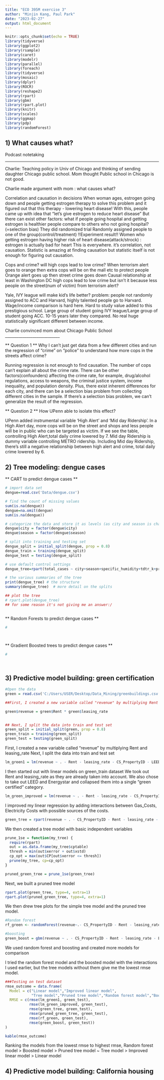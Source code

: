 ```yaml
---
title: "ECO 395M exercise 3"
author: "Minjin Kang, Paul Park"
date: "2023-02-27"
output: html_document
---
```


```r
knitr::opts_chunk$set(echo = TRUE)
library(tidyverse)
library(ggplot2)
library(rsample)  
library(caret)
library(modelr)
library(parallel)
library(foreach)
library(tidyverse)
library(mosaic)
library(dplyr)
library(ROCR)
library(reshape2)
library(rpart)
library(gbm)
library(rpart.plot)
library(knitr)
library(scales)
library(ggmap)
library(pdp)
library(randomForest)

```

## 1) What causes what?

Podcast notetaking

__________________________________

Charlie: Teaching policy in Univ of Chicago and thinking of sending daughter Chicago public school. Mom thought Public school in Chicago is not good. 

Charlie made argument with mom : what causes what?

Correlation and causation in decisions 
When woman ages, estrogen going down and people getting estrogen therapy to solve this problem and it figured out that this therapy - lowering heart disease!
With this, people came up with idea that "let's give estrogen to reduce heart disease"
But there can exist other factors: what if people going hospital and getting estrogen is healthier people compare to others who not going hospital? (=selection bias)
They did randomized trial
Randomly assigned people to one of the group(control/treatment)
!!Experiment result!! Women who getting estrogen having higher risk of heart disease(attack/strock) : estrogen is actually bad for heart
This is everywhere. it's correlation, not causation.
Statistic is amazing at finding causation but statistic itself is not enough for figuring out causation. 

Cops and crime? will high cops lead to low crime?
When terrorism alert goes to orange then extra cops will be on the mall etc to protect people
Orange alert goes up then street crime goes down
Causal relationship at least in Washington DC high cops lead to low crime
but isn't it because less people on the street(num of victim) from terrorism alert?

Yale, IVY league will make kid's life better?
problem: people not randomly assigned to ACC and Harvard, highly talented people go to Harvard. Wage/income comparison is hard here. Hard to study value added to this prestigious school. Large group of student going IVY league/Large group of student going ACC. 10-15 years later they compared. No real huge statistically significant different between income. 

Charlie convinced mom about Chicago Public School
____________________________

** Question 1 ** Why I can't just get data from a few different cities and run the regression of "crime" on "police" to understand how more cops in the streets affect crime?

Running regression is not enough to find causation. The number of cops can't explain all about the crime rate. There can be other factors(confounders) affecting the crime rate, for example, drug/alcohol regulations, access to weapons, the criminal justice system, income inequality, and population density. Plus, there exist inherent differences for each city, and there can be a selection bias problem from collecting different cities in the sample. If there's a selection bias problem, we can't generalize the result of the regression. 


** Question 2 ** How UPenn able to isolate this effect?

UPenn added instrumental variable 'High Alert' and 'Mid day Ridership'. In a High Alert day, more cops will be on the street and shops and less people will be in public who can be targeted as victim. If we see the table, controlling High Alert,total daily crime lowered by 7. Mid day Ridership is dummy variable controlling METRO ridership. Including Mid day Ridership, there's still a negative relationship between high alert and crime, total daily crime lowered by 6. 


## 2) Tree modeling: dengue cases

** CART to predict dengue cases **

```r
# import data set
dengue=read.csv('Data/dengue.csv')

# find the count of missing values
sum(is.na(dengue))
dengue=na.omit(dengue)
sum(is.na(dengue))

# categorize the data and store it as levels (as city and season is character)
dengue$city = factor(dengue$city)
dengue$season = factor(dengue$season)

# split into training and testing set
dengue_split = initial_split(dengue, prop = 0.8)
dengue_train = training(dengue_split)
dengue_test = testing(dengue_split)

# use default control settings
dengue_tree=rpart(total_cases ~ city+season+specific_humidity+tdtr_k+precipitation_amt, data=dengue_train, control=rpart.control(cp=0.00002,minsplit=30))

# the various summaries of the tree
print(dengue_tree) # the structure
summary(dengue_tree)  # more detail on the splits

## plot the tree 
# rpart.plot(dengue_tree)
## for some reason it's not giving me an answer:/



```

** Random Forests to predict dengue cases **

```r


#




```

** Gradient Boosted trees to predict dengue cases **

```r


#




```


## 3) Predictive model building: green certification

```r
#Open the data
green = read.csv('C:/Users/USER/Desktop/Data_Mining/greenbuildings.csv')

##First, I created a new variable called "revenue" by multiplying Rent and leasing_rate

green$revenue = green$Rent * green$leasing_rate

  
## Next, I split the data into train and test set
green_split = initial_split(green, prop = 0.8)
green_train = training(green_split)
green_test = testing(green_split)

```
First, I created a new variable called "revenue" by multiplying Rent and leasing_rate
 Next, I split the data into train and test set



```r
lm_green1 = lm(revenue ~ . - Rent - leasing_rate - CS_PropertyID - LEED - Energystar, data = green_train)


````

I then started out with linear models on green_train dataset
We took out Rent and leasing_rate as they are already taken into account.
We also chose to take out LEED and Energystar and collapsed them into a single "green certified" category.

```r

lm_green_improved = lm(revenue ~ . - Rent - leasing_rate - CS_PropertyID - LEED - Energystar + Gas_Costs:renovated + Gas_Costs:total_dd_07 + Gas_Costs:Precipitation + Gas_Costs:amenities + Gas_Costs:City_Market_Rent + Electricity_Costs:renovated + Electricity_Costs:total_dd_07 + Electricity_Costs:Precipitation + Electricity_Costs:City_Market_Rent + Electricity_Costs:amenities, data = green_train)

````

I improved my linear regression by adding interactions between Gas_Costs, Electricity Costs with possible sources of the costs. 



```r

green_tree = rpart(revenue ~ . - CS_PropertyID - Rent - leasing_rate - LEED - Energystar, data=green_train, control = rpart.control(cp = 0.002, minsplit = 30))


````

We then created a tree model with basic independent variables


```r


prune_1se = function(my_tree) {
  require(rpart)
  out = as.data.frame(my_tree$cptable)
  thresh = min(out$xerror + out$xstd)
  cp_opt = max(out$CP[out$xerror <= thresh])
  prune(my_tree, cp=cp_opt)
}

pruned_green_tree = prune_1se(green_tree)

````

Next, we built a pruned tree model

```r

rpart.plot(green_tree, type=4, extra=1)
rpart.plot(pruned_green_tree, type=4, extra=1)

````

We then drew tree plots for the simple tree model and the pruned tree model.


```r

#Random forest
rf_green <- randomForest(revenue~.- CS_PropertyID - Rent - leasing_rate - LEED - Energystar, data = green_train, proximity =TRUE, na.action = na.omit)

#boosting
green_boost = gbm(revenue ~ . - CS_PropertyID - Rent - leasing_rate - LEED - Energystar, data = green_train, interaction.depth=4, n.trees=1000, shrinkage=.05)

````

We used random forest and boosting and created more models for comparison

I tried the random forest model and the boosted model with the interactions I used earlier, but the tree models without them give me the lowest rmse model.

```r

###Testing on test dataset
rmse_outcome = data.frame(
  Model = c("Linear model","Improved linear model",
            "Tree model","Pruned tree model","Random forest model","Boosted model"),
  RMSE = c(rmse(lm_green1, green_test),
           rmse(lm_green_improved, green_test),
           rmse(green_tree, green_test),
           rmse(pruned_green_tree, green_test),
           rmse(rf_green, green_test),
           rmse(green_boost, green_test))
)

kable(rmse_outcome)
````

Ranking the models from the lowest rmse to highest rmse,
Random forest model > Boosted model > Pruned tree model ~ Tree model > Improved linear model > Linear model


## 4) Predictive model building: California housing 






```r






```